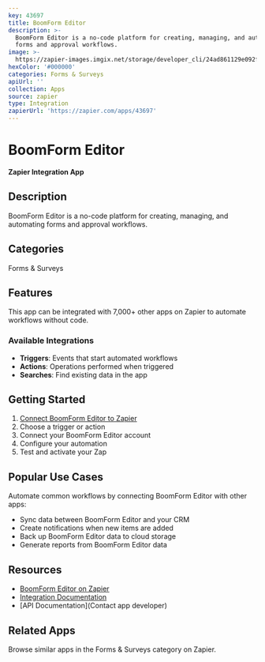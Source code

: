 ```yaml
---
key: 43697
title: BoomForm Editor
description: >-
  BoomForm Editor is a no-code platform for creating, managing, and automating
  forms and approval workflows.
image: >-
  https://zapier-images.imgix.net/storage/developer_cli/24ad861129e092f1056075700f076f19_2.png?auto=format%2Ccompress&ixlib=python-3.0.0&q=50
hexColor: '#000000'
categories: Forms & Surveys
apiUrl: ''
collection: Apps
source: zapier
type: Integration
zapierUrl: 'https://zapier.com/apps/43697'
---
```

# BoomForm Editor

**Zapier Integration App**

## Description

BoomForm Editor is a no-code platform for creating, managing, and automating forms and approval workflows.

## Categories

Forms & Surveys

## Features

This app can be integrated with 7,000+ other apps on Zapier to automate workflows without code.

### Available Integrations

- **Triggers**: Events that start automated workflows
- **Actions**: Operations performed when triggered
- **Searches**: Find existing data in the app

## Getting Started

1. [Connect BoomForm Editor to Zapier](https://zapier.com/apps/43697)
2. Choose a trigger or action
3. Connect your BoomForm Editor account
4. Configure your automation
5. Test and activate your Zap

## Popular Use Cases

Automate common workflows by connecting BoomForm Editor with other apps:

- Sync data between BoomForm Editor and your CRM
- Create notifications when new items are added
- Back up BoomForm Editor data to cloud storage
- Generate reports from BoomForm Editor data

## Resources

- [BoomForm Editor on Zapier](https://zapier.com/apps/43697)
- [Integration Documentation](https://zapier.com/apps/43697/integrations)
- [API Documentation](Contact app developer)

## Related Apps

Browse similar apps in the Forms & Surveys category on Zapier.
